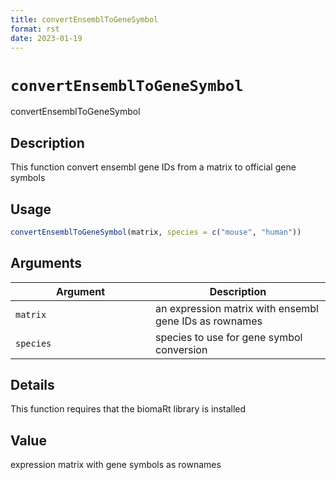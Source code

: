 ```yaml
--- 
title: convertEnsemblToGeneSymbol 
format: rst 
date: 2023-01-19 
--- 
```

# `convertEnsemblToGeneSymbol`

convertEnsemblToGeneSymbol


## Description

This function convert ensembl gene IDs from a matrix to official gene symbols


## Usage

```r
convertEnsemblToGeneSymbol(matrix, species = c("mouse", "human"))
```


## Arguments

Argument      |Description
------------- |----------------
`matrix`     |     an expression matrix with ensembl gene IDs as rownames
`species`     |     species to use for gene symbol conversion


## Details

This function requires that the biomaRt library is installed


## Value

expression matrix with gene symbols as rownames



